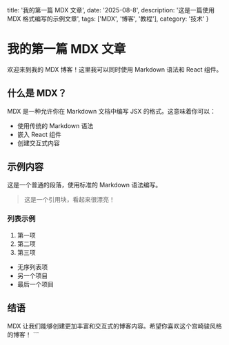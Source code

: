    title: '我的第一篇 MDX 文章', 
   date: '2025-08-8', 
   description: '这是一篇使用 MDX 格式编写的示例文章', 
   tags: ['MDX', '博客', '教程'],
   category: '技术'
 }

# 我的第一篇 MDX 文章

欢迎来到我的 MDX 博客！这里我可以同时使用 Markdown 语法和 React 组件。

## 什么是 MDX？

MDX 是一种允许你在 Markdown 文档中编写 JSX 的格式。这意味着你可以：

- 使用传统的 Markdown 语法
- 嵌入 React 组件
- 创建交互式内容

## 示例内容

这是一个普通的段落，使用标准的 Markdown 语法编写。

> 这是一个引用块，看起来很漂亮！

### 列表示例

1. 第一项
2. 第二项
3. 第三项

- 无序列表项
- 另一个项目
- 最后一个项目

## 结语

MDX 让我们能够创建更加丰富和交互式的博客内容。希望你喜欢这个宫崎骏风格的博客！
\`\`\`
